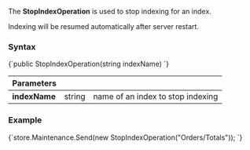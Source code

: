
The **StopIndexOperation** is used to stop indexing for an index. 

<Admonition type="note" title="">
Indexing will be resumed automatically after server restart.
</Admonition>

### Syntax

<TabItem value="stop_1" label="stop_1">
<CodeBlock language="csharp">
{`public StopIndexOperation(string indexName)
`}
</CodeBlock>
</TabItem>

| Parameters | | |
| ------------- | ------------- | ----- |
| **indexName** | string | name of an index to stop indexing |

### Example

<TabItem value="stop_2" label="stop_2">
<CodeBlock language="csharp">
{`store.Maintenance.Send(new StopIndexOperation("Orders/Totals"));
`}
</CodeBlock>
</TabItem>


